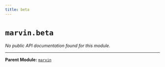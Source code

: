 ```yaml
---
title: beta
---
```


# `marvin.beta`

*No public API documentation found for this module.*

---

**Parent Module:** [`marvin`](marvin)
